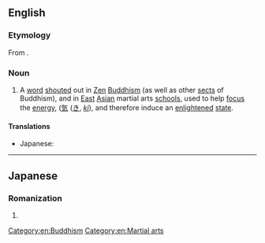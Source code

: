 ==English==
{{wikipedia|Katsu (Zen)}}

===Etymology===
From {{etyl|ja|en}} {{l|ja|喝|tr=[[かつ]], katsu}}.

===Noun===
{{head|en|noun}}

# {{sense|Zen Buddhism}}  A [[word]] [[shout]]ed out in [[Zen]] [[Buddhism]] (as well as other [[sect]]s of Buddhism), and in [[East]] [[Asian]] martial arts [[school]]s, used to help [[focus]] the [[energy]], ([[気]] ([[き]], ''[[ki]]''), and therefore induce an [[enlightened]] [[state]].

====Translations====
{{trans-top|Zen Buddhist term}}
* Japanese: {{t|ja|喝|tr=かつ, katsu|sc=Jpan}}
{{trans-mid}}
{{trans-bottom}}

[[Category:en:Buddhism]]
[[Category:en:Martial arts]]

----

==Japanese==
===Romanization===
{{ja-romaji}}

# {{ja-romanization of|かつ}}